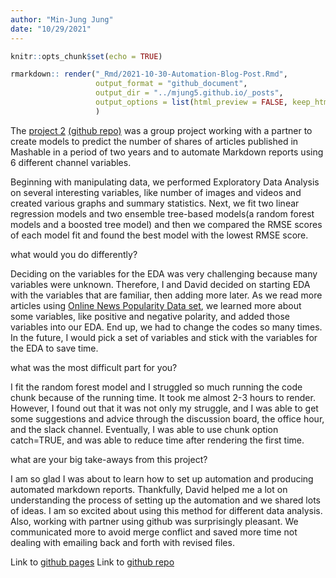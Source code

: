 ```yaml
---
author: "Min-Jung Jung"  
date: "10/29/2021"
---
```


```r
knitr::opts_chunk$set(echo = TRUE)
```

```r
rmarkdown:: render("_Rmd/2021-10-30-Automation-Blog-Post.Rmd",
                   output_format = "github_document",
                   output_dir = "../mjung5.github.io/_posts", 
                   output_options = list(html_preview = FALSE, keep_html = FALSE)
                   )
```

The [project 2](https://mjung5.github.io/online-news-prediction/) [(github repo)](https://github.com/mjung5/online-news-prediction) was a group project working with a partner to create models to predict the number of shares of articles published in Mashable in a period of two years and to automate Markdown reports using 6 different channel variables. 

Beginning with manipulating data, we performed Exploratory Data Analysis on several interesting variables, like number of images and videos and created various graphs and summary statistics. Next, we fit two linear regression models and two ensemble tree-based models(a random forest models and a boosted tree model) and then we compared the RMSE scores of each model fit and found the best model with the lowest RMSE score.

what would you do differently?

Deciding on the variables for the EDA was very challenging because many variables were unknown. Therefore, I and David decided on starting EDA with the variables that are familiar, then adding more later. As we read more articles using [Online News Popularity Data set](https://archive.ics.uci.edu/ml/datasets/online+news+popularity), we learned more about some variables, like positive and negative polarity, and added those variables into our EDA. End up, we had to change the codes so many times. In the future, I would pick a set of variables and stick with the variables for the EDA to save time. 

what was the most difficult part for you?

I fit the random forest model and I struggled so much running the code chunk because of the running time. It took me almost 2-3 hours to render. However, I found out that it was not only my struggle, and I was able to get some suggestions and advice through the discussion board, the office hour, and the slack channel. Eventually, I was able to use chunk option catch=TRUE, and was able to reduce time after rendering the first time. 

what are your big take-aways from this project?

I am so glad I was about to learn how to set up automation and producing automated markdown reports. Thankfully, David helped me a lot on understanding the process of setting up the automation and we shared lots of ideas. I am so excited about using this method for different data analysis. Also, working with partner using github was surprisingly pleasant. We communicated more to avoid merge conflict and saved more time not dealing with emailing back and forth with revised files.   

Link to [github pages](https://mjung5.github.io/online-news-prediction/)
Link to [github repo](https://github.com/mjung5/online-news-prediction)
